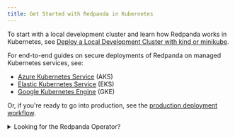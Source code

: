 ```yaml
---
title: Get Started with Redpanda in Kubernetes
---
```


<head>
    <meta name="title" content="Get Started with Redpanda in Kubernetes | Redpanda Docs"/>
    <meta name="description" content="Find guides for setting up a three-broker Redpanda cluster in different Kubernetes platforms."/>
</head>

To start with a local development cluster and learn how Redpanda works in Kubernetes, see [Deploy a Local Development Cluster with kind or minikube](../local-guide).

For end-to-end guides on secure deployments of Redpanda on managed Kubernetes services, see:

- [Azure Kubernetes Service](../aks-guide) (AKS)
- [Elastic Kubernetes Service](../eks-guide) (EKS)
- [Google Kubernetes Engine](../gke-guide) (GKE)

Or, if you're ready to go into production, see the [production deployment workflow](../production-workflow).

<details>
<summary>
Looking for the Redpanda Operator?
</summary>

If you're an existing user of the Redpanda Operator, see the [Redpanda Operator documentation](../../../../../reference/redpanda-operator). 

:::warning
Redpanda does not recommend the Redpanda Operator for new deployments. The Redpanda Operator was built for Redpanda Cloud and has unique features and workflows for that specific use case. If you're not already using the Redpanda Operator, continue with this tutorial to get started with the Redpanda Helm chart.
:::

</details>